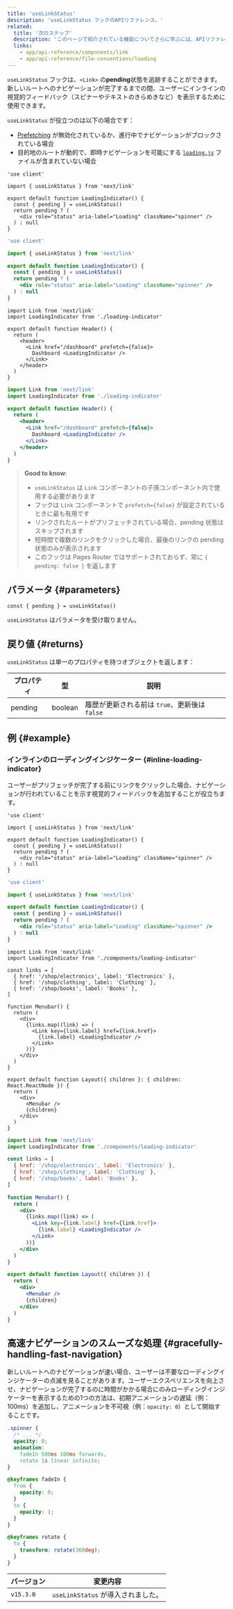 ```yaml
---
title: 'useLinkStatus'
description: 'useLinkStatus フックのAPIリファレンス。'
related:
  title: '次のステップ'
  description: 'このページで紹介されている機能についてさらに学ぶには、APIリファレンスを参照してください。'
  links:
    - app/api-reference/components/link
    - app/api-reference/file-conventions/loading
---
```


`useLinkStatus` フックは、`<Link>` の**pending**状態を追跡することができます。新しいルートへのナビゲーションが完了するまでの間、ユーザーにインラインの視覚的フィードバック（スピナーやテキストのきらめきなど）を表示するために使用できます。

`useLinkStatus` が役立つのは以下の場合です：

- [Prefetching](/docs/app/building-your-application/routing/linking-and-navigating#2-prefetching) が無効化されているか、進行中でナビゲーションがブロックされている場合
- 目的地のルートが動的で、即時ナビゲーションを可能にする [`loading.js`](/docs/app/api-reference/file-conventions/loading) ファイルが含まれていない場合

<Tabs>
<TabItem value="tsx" label="TypeScript">

```tsx title="app/loading-indicator.tsx" switcher
'use client'

import { useLinkStatus } from 'next/link'

export default function LoadingIndicator() {
  const { pending } = useLinkStatus()
  return pending ? (
    <div role="status" aria-label="Loading" className="spinner" />
  ) : null
}
```

</TabItem>
<TabItem value="jsx" label="JavaScript">

```jsx title="app/loading-indicator.js" switcher
'use client'

import { useLinkStatus } from 'next/link'

export default function LoadingIndicator() {
  const { pending } = useLinkStatus()
  return pending ? (
    <div role="status" aria-label="Loading" className="spinner" />
  ) : null
}
```

</TabItem>
</Tabs>

<Tabs>
<TabItem value="tsx" label="TypeScript">

```tsx title="app/header.tsx" switcher
import Link from 'next/link'
import LoadingIndicator from './loading-indicator'

export default function Header() {
  return (
    <header>
      <Link href="/dashboard" prefetch={false}>
        Dashboard <LoadingIndicator />
      </Link>
    </header>
  )
}
```

</TabItem>
<TabItem value="jsx" label="JavaScript">

```jsx title="app/header.js" switcher
import Link from 'next/link'
import LoadingIndicator from './loading-indicator'

export default function Header() {
  return (
    <header>
      <Link href="/dashboard" prefetch={false}>
        Dashboard <LoadingIndicator />
      </Link>
    </header>
  )
}
```

</TabItem>
</Tabs>

> **Good to know**:
>
> - `useLinkStatus` は `Link` コンポーネントの子孫コンポーネント内で使用する必要があります
> - フックは `Link` コンポーネントで `prefetch={false}` が設定されているときに最も有用です
> - リンクされたルートがプリフェッチされている場合、pending 状態はスキップされます
> - 短時間で複数のリンクをクリックした場合、最後のリンクの pending 状態のみが表示されます
> - このフックは Pages Router ではサポートされておらず、常に `{ pending: false }` を返します

## パラメータ {#parameters}

```tsx
const { pending } = useLinkStatus()
```

`useLinkStatus` はパラメータを受け取りません。

## 戻り値 {#returns}

`useLinkStatus` は単一のプロパティを持つオブジェクトを返します：

| プロパティ | 型      | 説明                                          |
| ---------- | ------- | --------------------------------------------- |
| pending    | boolean | 履歴が更新される前は `true`、更新後は `false` |

## 例 {#example}

### インラインのローディングインジケーター {#inline-loading-indicator}

ユーザーがプリフェッチが完了する前にリンクをクリックした場合、ナビゲーションが行われていることを示す視覚的フィードバックを追加することが役立ちます。

<Tabs>
<TabItem value="tsx" label="TypeScript">

```tsx title="app/components/loading-indicator.tsx" switcher
'use client'

import { useLinkStatus } from 'next/link'

export default function LoadingIndicator() {
  const { pending } = useLinkStatus()
  return pending ? (
    <div role="status" aria-label="Loading" className="spinner" />
  ) : null
}
```

</TabItem>
<TabItem value="jsx" label="JavaScript">

```jsx title="app/components/loading-indicator.js" switcher
'use client'

import { useLinkStatus } from 'next/link'

export default function LoadingIndicator() {
  const { pending } = useLinkStatus()
  return pending ? (
    <div role="status" aria-label="Loading" className="spinner" />
  ) : null
}
```

</TabItem>
</Tabs>

<Tabs>
<TabItem value="tsx" label="TypeScript">

```tsx title="app/shop/layout.tsx" switcher
import Link from 'next/link'
import LoadingIndicator from './components/loading-indicator'

const links = [
  { href: '/shop/electronics', label: 'Electronics' },
  { href: '/shop/clothing', label: 'Clothing' },
  { href: '/shop/books', label: 'Books' },
]

function Menubar() {
  return (
    <div>
      {links.map((link) => (
        <Link key={link.label} href={link.href}>
          {link.label} <LoadingIndicator />
        </Link>
      ))}
    </div>
  )
}

export default function Layout({ children }: { children: React.ReactNode }) {
  return (
    <div>
      <Menubar />
      {children}
    </div>
  )
}
```

</TabItem>
<TabItem value="jsx" label="JavaScript">

```jsx title="app/shop/layout.js" switcher
import Link from 'next/link'
import LoadingIndicator from './components/loading-indicator'

const links = [
  { href: '/shop/electronics', label: 'Electronics' },
  { href: '/shop/clothing', label: 'Clothing' },
  { href: '/shop/books', label: 'Books' },
]

function Menubar() {
  return (
    <div>
      {links.map((link) => (
        <Link key={link.label} href={link.href}>
          {link.label} <LoadingIndicator />
        </Link>
      ))}
    </div>
  )
}

export default function Layout({ children }) {
  return (
    <div>
      <Menubar />
      {children}
    </div>
  )
}
```

</TabItem>
</Tabs>

## 高速ナビゲーションのスムーズな処理 {#gracefully-handling-fast-navigation}

新しいルートへのナビゲーションが速い場合、ユーザーは不要なローディングインジケーターの点滅を見ることがあります。ユーザーエクスペリエンスを向上させ、ナビゲーションが完了するのに時間がかかる場合にのみローディングインジケーターを表示するための1つの方法は、初期アニメーションの遅延（例：100ms）を追加し、アニメーションを不可視（例：`opacity: 0`）として開始することです。

```css title="app/styles/global.css"
.spinner {
  /* ... */
  opacity: 0;
  animation:
    fadeIn 500ms 100ms forwards,
    rotate 1s linear infinite;
}

@keyframes fadeIn {
  from {
    opacity: 0;
  }
  to {
    opacity: 1;
  }
}

@keyframes rotate {
  to {
    transform: rotate(360deg);
  }
}
```

| バージョン | 変更内容                           |
| ---------- | ---------------------------------- |
| `v15.3.0`  | `useLinkStatus` が導入されました。 |
